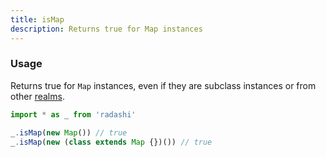 ```yaml
---
title: isMap
description: Returns true for Map instances
---
```


### Usage

Returns true for `Map` instances, even if they are subclass instances or from
other [realms](https://developer.mozilla.org/en-US/docs/Web/JavaScript/Reference/Operators/instanceof#instanceof_and_multiple_realms).

```ts
import * as _ from 'radashi'

_.isMap(new Map()) // true
_.isMap(new (class extends Map {})()) // true
```
